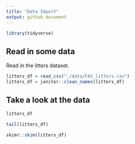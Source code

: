 ```yaml
---
title: "Data Import"
output: github_document
---
```

```r
library(tidyverse)
```

## Read in some data

Read in the litters dataset.

```r
litters_df = read_csv("./data/FAS_litters.csv")
litters_df = janitor::clean_names(litters_df)
```

## Take a look at the data

```r
litters_df
```

```r
tail(litters_df)
```

```r
skimr::skim(litters_df)
```


